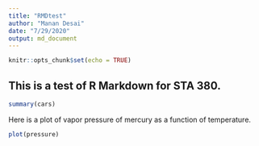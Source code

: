 ```yaml
---
title: "RMDtest"
author: "Manan Desai"
date: "7/29/2020"
output: md_document
---
```


```r
knitr::opts_chunk$set(echo = TRUE)
```

## This is a test of R Markdown for STA 380.

```r
summary(cars)
```

Here is a plot of vapor pressure of mercury as a function of temperature. 

```r
plot(pressure)
```


